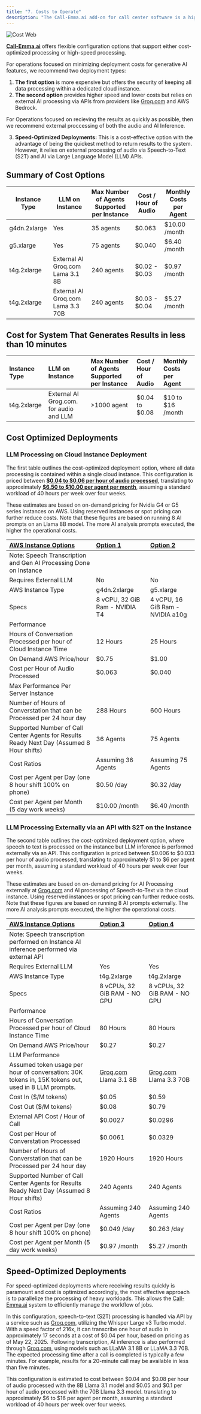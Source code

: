 ```yaml
---
title: "7. Costs to Operate"
description: "The Call-Emma.ai add-on for call center software is a highly configurable solution that enables organizations to optimize for cost, quality, and speed based on their specific use cases. This page outlines various configuration options along with their associated operating costs, calculated per hour of audio conversation processed and per agent. Please note: actual pricing may vary significantly depending on negotiated cloud infrastructure rates and external AI token costs. "
---
```


![Cost Web](/images/cost.webp)

[**Call-Emma.ai**](http://Call-Emma.ai) offers flexible configuration options that support either cost-optimized processing or high-speed processing.

For operations focused on minimizing deployment costs for generative AI features, we recommend two deployment types:

1. **The first option** is more expensive but offers the security of keeping all data processing within a dedicated cloud instance.
2. **The second option** provides higher speed and lower costs but relies on external AI processing via APIs from providers like [Groq.com](http://Groq.com) and AWS Bedrock.

For Operations focused on recieving the results as quickly as possible, then we recommend external proccessing of both the audio and AI Inference.

3. **Speed-Optimized Deployments:** This is a cost-effective option with the advantage of being the quickest method to return results to the system. However, it relies on external processing of audio via Speech-to-Text (S2T) and AI via Large Language Model (LLM) APIs.

## Summary of Cost Options

| Instance Type | LLM on Instance                    | Max Number of Agents Supported per Instance | Cost / Hour of Audio | Monthly Costs per Agent |
| ------------- | ---------------------------------- | ------------------------------------------- | -------------------- | ----------------------- |
| g4dn.2xlarge  | Yes                                | 35 agents                                   | \$0.063              | \$10.00 /month          |
| g5.xlarge     | Yes                                | 75 agents                                   | \$0.040              | \$6.40 /month           |
| t4g.2xlarge   | External AI Groq.com Lama 3.1 8B   | 240 agents                                  | \$0.02 -  \$0.03     | \$0.97 /month           |
| t4g.2xlarge   | External AI  Groq.com Lama 3.3 70B | 240 agents                                  | \$0.03 -  \$0.04     | \$5.27 /month           |

## Cost for System That Generates Results in less than 10 minutes 

| Instance Type | LLM on Instance                         | Max Number of Agents Supported per Instance | Cost / Hour of Audio | Monthly Costs per Agent |
| :------------ | :-------------------------------------- | :------------------------------------------ | :------------------- | :---------------------- |
| t4g.2xlarge   | External AI Grog.com. for audio and LLM | \>1000 agent                                | \$0.04 to \$0.08     | \$10 to \$16 /month     |

## Cost Optimized Deployments

### LLM Processing on Cloud Instance Deployment 

The first table outlines the cost-optimized deployment option, where all data processing is contained within a single cloud instance. This configuration is priced between **<u>\$0.04 to \$0.06 per hour of audio processed</u>**, translating to approximately **<u>\$6.50 to \$10.00 per agent per month</u>**, assuming a standard workload of 40 hours per week over four weeks.

These estimates are based on on-demand pricing for Nvidia G4 or G5 series instances on AWS. Using reserved instances or spot pricing can further reduce costs. Note that these figures are based on running 8 AI prompts on an Llama 8B model. The more AI analysis prompts executed, the higher the operational costs.

| <u>AWS Instance Options</u>                                                               | <u>Option 1</u>                | <u>Option 2</u>                  |
| :---------------------------------------------------------------------------------------- | :----------------------------- | :------------------------------- |
| Note: Speech Transcription and Gen AI Processing Done on Instance                         |                                |                                  |
| Requires External LLM                                                                     | No                             | No                               |
| AWS Instance Type                                                                         | g4dn.2xlarge                   | g5.xlarge                        |
| Specs                                                                                     | 8 vCPU, 32 GiB Ram - NVIDIA T4 | 4 vCPU, 16 GiB Ram - NVIDIA a10g |
| Performance                                                                               |                                |                                  |
| Hours of Conversation Processed per hour of Cloud Instance Time                           | 12 Hours                       | 25 Hours                         |
| On Demand AWS Price/hour                                                                  | \$0.75                         | \$1.00                           |
| Cost per Hour of Audio Processed                                                          | \$0.063                        | \$0.040                          |
| Max Performance Per Server Instance                                                       |                                |                                  |
| Number of Hours of Converstation that can be Processed per 24 hour day                    | 288 Hours                      | 600 Hours                        |
| Supported Number of Call Center Agents for Results Ready Next Day (Assumed 8 Hour shifts) | 36 Agents                      | 75 Agents                        |
| Cost Ratios                                                                               | Assuming 36 Agents             | Assuming 75 Agents               |
| Cost per Agent per Day (one 8 hour shift 100% on phone)                                   | \$0.50 /day                    | \$0.32 /day                      |
| Cost per Agent per Month (5 day work weeks)                                               | \$10.00 /month                 | \$6.40 /month                    |

### LLM Processing Externally via an API with S2T on the Instance 

The second table outlines the cost-optimized deployment option, where speech to text is processed on the instance but LLM inference is performed externally via an API. This configuration is priced between \$0.006 to \$0.033 per hour of audio processed, translating to approximately \$1 to \$6 per agent per month, assuming a standard workload of 40 hours per week over four weeks.

These estimates are based on on-demand pricing for AI Processing externally at [<u>Grog.com</u>](http://Grog.com) and AI processing of Speech-to-Text via the cloud instance. Using reserved instances or spot pricing can further reduce costs. Note that these figures are based on running 8 AI prompts externally. The more AI analysis prompts executed, the higher the operational costs.

| **<u>AWS Instance Options</u>**                                                                     | **<u>Option 3</u>**                      | **<u>Option 4</u>**                       |
| :-------------------------------------------------------------------------------------------------- | :--------------------------------------- | :---------------------------------------- |
| Note: Speech transcription performed on Instance AI inference performed via external API            |                                          |                                           |
| Requires External LLM                                                                               | Yes                                      | Yes                                       |
| AWS Instance Type                                                                                   | t4g.2xlarge                              | t4g.2xlarge                               |
| Specs                                                                                               | 8 vCPUs, 32 GiB RAM - NO GPU             | 8 vCPUs, 32 GiB RAM - NO GPU              |
| Performance                                                                                         |                                          |                                           |
| Hours of Conversation Processed per hour of Cloud Instance Time                                     | 80 Hours                                 | 80 Hours                                  |
| On Demand AWS Price/hour                                                                            | \$0.27                                   | \$0.27                                    |
| LLM Performance                                                                                     |                                          |                                           |
| Assumed token usage per hour of conversation: 30K tokens in, 15K tokens out, used in 8 LLM prompts. | [Groq.com](http://Groq.com) Llama 3.1 8B | [Grog.com](http://Grog.com) Llama 3.3 70B |
| Cost In (\$/M tokens)                                                                               | \$0.05                                   | \$0.59                                    |
| Cost Out (\$/M tokens)                                                                              | \$0.08                                   | \$0.79                                    |
| External API Cost / Hour of Call                                                                    | \$0.0027                                 | \$0.0296                                  |
| Cost per Hour of Converstation Processed                                                            | \$0.0061                                 | \$0.0329                                  |
| Number of Hours of Converstation that can be Processed per 24 hour day                              | 1920 Hours                               | 1920 Hours                                |
| Supported Number of Call Center Agents for Results Ready Next Day (Assumed 8 Hour shifts)           | 240 Agents                               | 240 Agents                                |
| Cost Ratios                                                                                         | Assuming 240 Agents                      | Assuming 240 Agents                       |
| Cost per Agent per Day (one 8 hour shift 100% on phone)                                             | \$0.049 /day                             | \$0.263 /day                              |
| Cost per Agent per Month (5 day work weeks)                                                         | \$0.97 /month                            | \$5.27 /month                             |

## **Speed-Optimized Deployments**

For speed-optimized deployments where receiving results quickly is paramount and cost is optimized accordingly, the most effective approach is to parallelize the processing of heavy workloads. This allows the [Call-Emma.ai](http://Call-Emma.ai) system to efficiently manage the workflow of jobs.

In this configuration, speech-to-text (S2T) processing is handled via API by a service such as [Groq.com](http://Groq.com), utilizing the Whisper Large v3 Turbo model. With a speed factor of 216x, it can transcribe one hour of audio in approximately 17 seconds at a cost of \$0.04 per hour, based on pricing as of May 22, 2025.  Following transcription, AI inference is also performed through [Groq.com](http://Groq.com), using models such as LLaMA 3.1 8B or LLaMA 3.3 70B. The expected processing time after a call is completed is typically a few minutes. For example, results for a 20-minute call may be available in less than five minutes.

This configuration is estimated to cost between \$0.04 and \$0.08 per hour of audio processed with the 8B Llama 3.1 model and \$0.05 and \$0.1 per hour of audio processed with the 70B Llama 3.3 model. translating to approximately \$6 to \$16 per agent per month, assuming a standard workload of 40 hours per week over four weeks. 